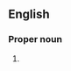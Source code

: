 ==English==

===Proper noun===
{{en-proper noun|head=[[archaic|Archaic]] [[Latin]]}}

# {{synonym of|Old Latin|lang=en}}

{{topics|en|Languages}}